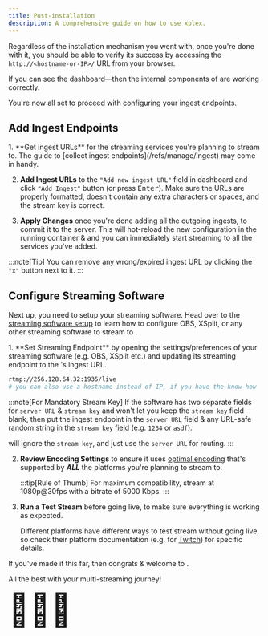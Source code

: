 ```yaml
---
title: Post-installation
description: A comprehensive guide on how to use xplex.
---
```


Regardless of the installation mechanism you went with, once you're done with it, you should be able to verify its success by accessing the `http://<hostname-or-IP>/` URL from your browser.

If you can see the <Xplex isHQ="true" /> dashboard&mdash;then the internal components of <Xplex /> are working correctly.

You're now all set to proceed with configuring your ingest endpoints.


## Add Ingest Endpoints

<Steps>
1. **Get ingest URLs** for the streaming services you're planning to stream to. The guide to [collect ingest endpoints](/refs/manage/ingest) may come in handy.

2. **Add Ingest URLs** to the `"Add new ingest URL"` field in <Xplex isHQ="true" /> dashboard and click `"Add Ingest"` button (or press <kbd>Enter</kbd>). Make sure the URLs are properly formatted, doesn't contain any extra characters or spaces, and the stream key is correct.

3. **Apply Changes** once you're done adding all the outgoing ingests, to commit it to the <Xplex /> server. This will hot-reload the new configuration in the running <Xplex /> container & and you can immediately start streaming to all the services you've added.
</Steps>

:::note[Tip]
You can remove any wrong/expired ingest URL by clicking the `"x"` button next to it.
:::


## Configure Streaming Software

Next up, you need to setup your streaming software. Head over to the [streaming software setup](/usage/streaming) to learn how to configure OBS, XSplit, or any other streaming software to stream to <Xplex />.


<Steps>
1. **Set Streaming Endpoint** by opening the settings/preferences of your streaming software (e.g. OBS, XSplit etc.) and updating its streaming endpoint to the <Xplex />'s ingest URL.

   ```bash title="Example xplex Ingest URL&mdash;for host IP 256.128.64.32" /256.*32/
   rtmp://256.128.64.32:1935/live
   # you can also use a hostname instead of IP, if you have the know-how
   ```

   :::note[For Mandatory Stream Key]
   If the software has two separate fields for `server URL` & `stream key` and won't let you keep the `stream key` field blank, then put the <Xplex /> ingest endpoint in the `server URL` field & any URL-safe random string in the `stream key` field (e.g. `1234` or `asdf`).
   
   <Xplex /> will ignore the `stream key`, and just use the `server URL` for routing.
   :::

2. **Review Encoding Settings** to ensure it uses [optimal encoding](/refs/manage/encoder) that's supported by ***ALL*** the platforms you're planning to stream to.

   :::tip[Rule of Thumb]
   For maximum compatibility, stream at 1080p@30fps with a bitrate of 5000 Kbps.
   :::


3. **Run a Test Stream** before going live, to make sure everything is working as expected.

   Different platforms have different ways to test stream without going live, so check their platform documentation (e.g. for [Twitch](https://help.twitch.tv/s/article/twitch-stream-key-faq?language=en_US#FAQ)) for specific details.

</Steps>

If you've made it this far, then congrats & welcome to <Xplex content="Team xplex" />.

All the best with your multi-streaming journey!

<span style="font-size: 4rem;">🚀🚀🚀</span>
